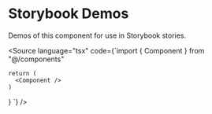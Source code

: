 
# Storybook Demos

<Meta title="Documentation/Components/File Types/demo.tsx" />

Demos of this component for use in Storybook stories.

<Source language="tsx" code={`import { Component } from "@/components"
   
    return (
      <Component />
    )
  }
  `} />
